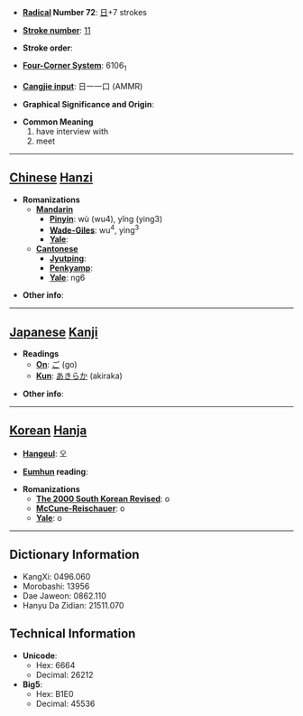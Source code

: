* '''[[Wiktionary:Chinese radical index| Radical]] Number 72''': [[Wiktionary:Chinese radical index 日|日]]+7 strokes

* '''[[Wiktionary:Chinese total strokes index|Stroke number]]''': [[Wiktionary:Chinese total strokes index 11|11]]

* '''Stroke order''': 

* '''[[Wiktionary:Chinese four corner index|Four-Corner System]]''': 6106<sub>1</sub>

* '''[[Wiktionary:Chinese Cangjie index|Cangjie input]]''': 日一一口 (AMMR)

* '''Graphical Significance and Origin''': 

* '''Common Meaning'''
*#have interview with
*# meet


----

== [[Chinese]] [[Hanzi]] ==

* '''Romanizations'''
** '''[[Mandarin]]'''
*** '''[[Pinyin]]''': wù (wu4), yǐng (ying3)
*** '''[[Wade-Giles]]''': wu<sup>4</sup>, ying<sup>3</sup>
*** '''[[Yale]]''': 
** '''[[Cantonese]]'''
*** '''[[Jyutping]]''':
*** '''[[Penkyamp]]''': 
*** '''[[Yale]]''': ng6

* '''Other info''': 

----

== [[Japanese]] [[Kanji]] ==

* '''Readings'''
** '''[[On]]''': [[ご]] (go)
** '''[[Kun]]''': [[あきらか]] (akiraka)

* '''Other info''':  

----

== [[Korean]] [[Hanja]] ==

* '''[[Hangeul]]''': 오

* '''[[Eumhun]] reading''': 

* '''Romanizations'''
** '''[[The 2000 South Korean Revised Romanization|The 2000 South Korean Revised]]''': o
** '''[[McCune-Reischauer]]''': o
** '''[[Yale]]''': o

----

== Dictionary Information ==

* KangXi: 0496.060
* Morobashi: 13956
* Dae Jaweon: 0862.110
* Hanyu Da Zidian: 21511.070

== Technical Information ==

* '''Unicode''':
** Hex: 6664
** Decimal: 26212
* '''Big5''':
** Hex: B1E0
** Decimal: 45536